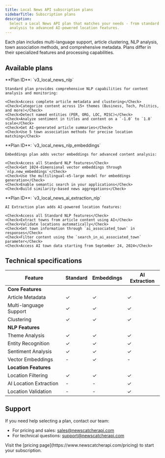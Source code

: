 ```yaml
---
title: Local News API subscription plans
sidebarTitle: Subscription plans
description:
  Select a Local News API plan that matches your needs - from standard NLP
  analysis to advanced AI-powered location features.
---
```


<Note>
  Each plan includes multi-language support, article clustering, NLP analysis,
  town association methods, and comprehensive metadata. Plans differ in their
  specialized features and processing capabilities.
</Note>

## Available plans

<Tabs>
  <Tab title="Standard">
    **Plan ID**: `v3_local_news_nlp`

    Standard plan provides comprehensive NLP capabilities for content analysis and monitoring:

    <Check>Access complete article metadata and clustering</Check>
    <Check>Categorize content across 15+ themes (Business, Tech, Politics, and more)</Check>
    <Check>Detect named entities (PER, ORG, LOC, MISC)</Check>
    <Check>Analyze sentiment in titles and content on a `-1.0` to `1.0` scale</Check>
    <Check>Get AI-generated article summaries</Check>
    <Check>Use 5 town association methods for precise location matching</Check>

  </Tab>
  <Tab title="Embeddings">
    **Plan ID**: `v3_local_news_nlp_embeddings`

    Embeddings plan adds vector embeddings for advanced content analysis:

    <Check>Access all Standard NLP features</Check>
    <Check>Get 1024-dimensional vector embeddings through `nlp.new_embeddings`</Check>
    <Check>Use the multilingual-e5-large model for embeddings generation</Check>
    <Check>Enable semantic search in your applications</Check>
    <Check>Build similarity-based news aggregations</Check>

  </Tab>
  <Tab title="AI Extraction">
    **Plan ID**: `v3_local_news_ai_extraction_nlp`

    AI Extraction plan adds AI-powered location features:

    <Check>Access all Standard NLP features</Check>
    <Check>Extract towns from article content using AI</Check>
    <Check>Validate locations automatically</Check>
    <Check>Get town information through `ai_associated_town` in responses</Check>
    <Check>Filter content using the `search_in_ai_associated_town` parameter</Check>
    <Check>Access AI town data starting from September 24, 2024</Check>

  </Tab>
</Tabs>

## Technical specifications

| Feature                | Standard | Embeddings | AI Extraction |
| ---------------------- | -------- | ---------- | ------------- |
| **Core Features**      |
| Article Metadata       | ✓        | ✓          | ✓             |
| Multi-language Support | ✓        | ✓          | ✓             |
| Clustering             | ✓        | ✓          | ✓             |
| **NLP Features**       |
| Theme Analysis         | ✓        | ✓          | ✓             |
| Entity Recognition     | ✓        | ✓          | ✓             |
| Sentiment Analysis     | ✓        | ✓          | ✓             |
| Vector Embeddings      | -        | ✓          | -             |
| **Location Features**  |
| Location Filtering     | ✓        | ✓          | ✓             |
| AI Location Extraction | -        | -          | ✓             |
| Location Validation    | -        | -          | ✓             |

## Support

If you need help selecting a plan, contact our team:

- For pricing and sales:
  [sales@newscatcherapi.com](mailto:sales@newscatcherapi.com)
- For technical questions:
  [support@newscatcherapi.com](mailto:support@newscatcherapi.com)

<Tip>
  Visit the [pricing page](https://www.newscatcherapi.com/pricing) to start your
  subscription.
</Tip>
